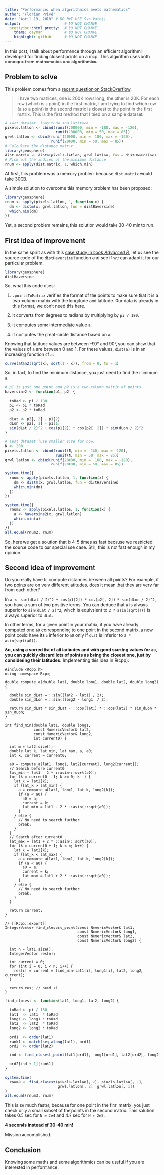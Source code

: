 ```yaml
---
title: "Performance: when algorithmics meets mathematics"
author: "Florian Privé"
date: "April 19, 2018" # DO NOT USE Sys.Date()
output:                    # DO NOT CHANGE
  prettydoc::html_pretty:  # DO NOT CHANGE
    theme: cayman          # DO NOT CHANGE
    highlight: github      # DO NOT CHANGE
---
```


In this post, I talk about performance through an efficient algorithm I developed for finding closest points on a map. This algorithm uses both concepts from mathematics and algorithmics.

## Problem to solve

This problem comes from a [recent question on StackOverflow](https://stackoverflow.com/q/49863185/6103040).

>  I have two matrices, one is 200K rows long, the other is 20K. For each row (which is a point) in the first matrix, I am trying to find which row (also a point) in the second matrix is closest to the point in the first matrix. This is the first method that I tried on a sample dataset: 
```r
# Test dataset: longitude and latitude
pixels.latlon <- cbind(runif(200000, min = -180, max = -120),
                       runif(200000, min = 50, max = 85))
grwl.latlon <- cbind(runif(20000, min = -180, max = -120),
                     runif(20000, min = 50, max = 85))
# Calculate the distance matrix
library(geosphere)
dist.matrix <- distm(pixels.latlon, grwl.latlon, fun = distHaversine)
# Pick out the indices of the minimum distance
rnum <- apply(dist.matrix, 1, which.min)
```

At first, this problem was a memory problem because `dist.matrix` would take 30GB.

A simple solution to overcome this memory problem has been proposed:
```r
library(geosphere)
rnum <- apply(pixels.latlon, 1, function(x) {
  dm <- distm(x, grwl.latlon, fun = distHaversine)
  which.min(dm)
})
```

Yet, a second problem remains, this solution would take 30-40 min to run. 

## First idea of improvement

In the same spirit as with this [case study in book *Advanced R*](https://adv-r.hadley.nz/profiling.html#t-test), let us see the source code of the `distHaversine` function and see if we can adapt it for our particular problem.

```r
library(geosphere)
distHaversine
```

So, what this code does:

1. `.pointsToMatrix` verifies the format of the points to make sure that it is a two-column matrix with the longitude and latitude. Our data is already in this format, we don't need this here.

2. it converts from degrees to radians by multiplying by ` pi / 180`.

3. it computes some intermediate value `a`.

4. it computes the great-circle distance based on `a`.

Knowing that latitude values are between -90° and 90°, you can show that the values of `a` are between 0 and 1. For these values, `dist(a)` is in an increasing function of `a`:

```r
curve(atan2(sqrt(x), sqrt(1 - x)), from = 0, to = 1)
```

So, in fact, to find the minimum distance, you just need to find the minimum `a`.

```r
# p1 is just one point and p2 is a two-column matrix of points
haversine2 <- function(p1, p2) {
  
  toRad <- pi / 180
  p1 <- p1 * toRad
  p2 <- p2 * toRad

  dLat <- p2[, 2] - p1[2]
  dLon <- p2[, 1] - p1[1]
  sin(dLat / 2)^2 + cos(p1[2]) * cos(p2[, 2]) * sin(dLon / 2)^2
}
```

```r
# Test dataset (use smaller size for now)
N <- 200
pixels.latlon <- cbind(runif(N, min = -180, max = -120),
                       runif(N, min = 50, max = 85))
grwl.latlon <- cbind(runif(20000, min = -180, max = -120),
                     runif(20000, min = 50, max = 85))

system.time({
  rnum <- apply(pixels.latlon, 1, function(x) {
    dm <- distm(x, grwl.latlon, fun = distHaversine)
    which.min(dm)
  })
})

system.time({
  rnum2 <- apply(pixels.latlon, 1, function(x) {
    a <- haversine2(x, grwl.latlon)
    which.min(a)
  })
})
all.equal(rnum2, rnum)
```

So, here we get a solution that is 4-5 times as fast because we restricted the source code to our special use case.
Still, this is not fast enough in my opinion.

## Second idea of improvement

Do you really have to compute distances between all points? For example, if two points are on very different latitudes, does it mean that they are very far from each other?

In `a <- sin(dLat / 2)^2 + cos(p1[2]) * cos(p2[, 2]) * sin(dLon / 2)^2`, you have a sum of two positive terms. You can deduce that `a` is always superior to `sin(dLat / 2)^2`, which is equivalent to  `2 * asin(sqrt(a))` is always superior to `dLat`.

In other terms, for a given point in your matrix, if you have already computed one `a0` corresponding to one point in the second matrix, a new point could have its `a` inferior to `a0` only if `dLat` is inferior to `2 * asin(sqrt(a0))`.

**So, using a sorted list of all latitudes and with good starting values for `a0`, you can quickly discard lots of points as being the closest one, just by considering their latitudes.**
Implementing this idea in R(cpp):

```Rcpp
#include <Rcpp.h>
using namespace Rcpp;

double compute_a(double lat1, double long1, double lat2, double long2) {

  double sin_dLat = ::sin((lat2 - lat1) / 2);
  double sin_dLon = ::sin((long2 - long1) / 2);

  return sin_dLat * sin_dLat + ::cos(lat1) * ::cos(lat2) * sin_dLon * sin_dLon;
}

int find_min(double lat1, double long1,
             const NumericVector& lat2,
             const NumericVector& long2,
             int current0) {

  int m = lat2.size();
  double lat_k, lat_min, lat_max, a, a0;
  int k, current = current0;

  a0 = compute_a(lat1, long1, lat2[current], long2[current]);
  // Search before current0
  lat_min = lat1 - 2 * ::asin(::sqrt(a0));
  for (k = current0 - 1; k >= 0; k--) {
    lat_k = lat2[k];
    if (lat_k > lat_min) {
      a = compute_a(lat1, long1, lat_k, long2[k]);
      if (a < a0) {
        a0 = a;
        current = k;
        lat_min = lat1 - 2 * ::asin(::sqrt(a0));
      }
    } else {
      // No need to search further
      break;
    }
  }
  // Search after current0
  lat_max = lat1 + 2 * ::asin(::sqrt(a0));
  for (k = current0 + 1; k < m; k++) {
    lat_k = lat2[k];
    if (lat_k < lat_max) {
      a = compute_a(lat1, long1, lat_k, long2[k]);
      if (a < a0) {
        a0 = a;
        current = k;
        lat_max = lat1 + 2 * ::asin(::sqrt(a0));
      }
    } else {
      // No need to search further
      break;
    }
  }

  return current;
} 

// [[Rcpp::export]]
IntegerVector find_closest_point(const NumericVector& lat1,
                                 const NumericVector& long1,
                                 const NumericVector& lat2,
                                 const NumericVector& long2) {

  int n = lat1.size();
  IntegerVector res(n);

  int current = 0;
  for (int i = 0; i < n; i++) {
    res[i] = current = find_min(lat1[i], long1[i], lat2, long2, current);
  }

  return res; // need +1
}
```

```r
find_closest <- function(lat1, long1, lat2, long2) {

  toRad <- pi / 180
  lat1  <- lat1  * toRad
  long1 <- long1 * toRad
  lat2  <- lat2  * toRad
  long2 <- long2 * toRad

  ord1  <- order(lat1)
  rank1 <- match(seq_along(lat1), ord1)
  ord2  <- order(lat2)

  ind <- find_closest_point(lat1[ord1], long1[ord1], lat2[ord2], long2[ord2])

  ord2[ind + 1][rank1]
}
```

```r
system.time(
  rnum3 <- find_closest(pixels.latlon[, 2], pixels.latlon[, 1], 
                        grwl.latlon[, 2], grwl.latlon[, 1])
)
all.equal(rnum3, rnum)
```

This is so much faster, because for one point in the first matrix, you just check only a small subset of the points in the second matrix. This solution takes 0.5 sec for `N = 2e4` and 4.2 sec for `N = 2e5`. 

**4 seconds instead of 30-40 min!**

Mission accomplished.

## Conclusion

Knowing some maths and some algorithmics can be useful if you are interested in performance.
